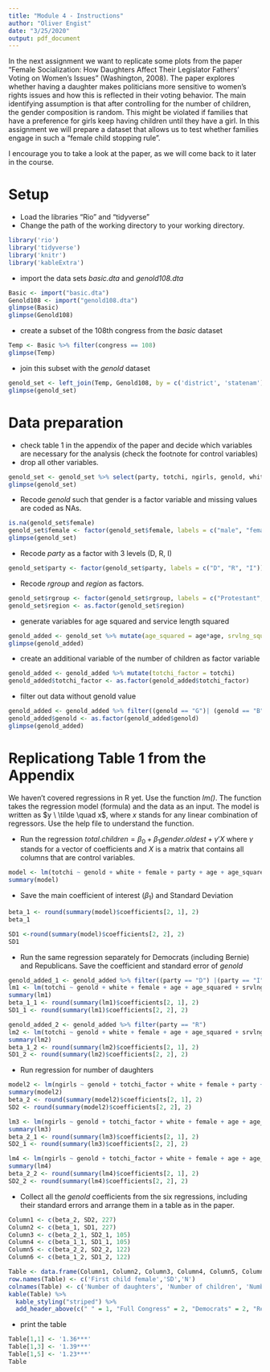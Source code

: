 ```yaml
---
title: "Module 4 - Instructions"
author: "Oliver Engist"
date: "3/25/2020"
output: pdf_document
---
```


In the next assignment we want to replicate some plots from the paper "Female Socialization: How Daughters Affect Their Legislator Fathers' Voting on Women's Issues" (Washington, 2008). The paper explores whether having a daughter makes politicians more sensitive to women's rights issues and how this is reflected in their voting behavior. The main identifying assumption is that after controlling for the number of children, the gender composition is random. This might be violated if families that have a preference for girls keep having children until they have a girl. In this assignment we will prepare a dataset that allows us to test whether families engage in such a "female child stopping rule".

I encourage you to take a look at the paper, as we will come back to it later in the course.

# Setup

* Load the libraries "Rio" and "tidyverse"
* Change the path of the working directory to your working directory.

```r

library('rio')
library('tidyverse')
library('knitr')
library('kableExtra')
```

* import the data sets *basic.dta* and *genold108.dta*

```r
Basic <- import("basic.dta")
Genold108 <- import("genold108.dta")
glimpse(Basic)
glimpse(Genold108)
```

* create a subset of the 108th congress from the *basic* dataset
```r
Temp <- Basic %>% filter(congress == 108)
glimpse(Temp)
```


* join this subset with the *genold* dataset
```r
genold_set <- left_join(Temp, Genold108, by = c('district', 'statenam'))
glimpse(genold_set)
```

# Data preparation

* check table 1 in the appendix of the paper and decide which variables are necessary for the analysis (check the footnote for control variables)
* drop all other variables.
```r
genold_set <- genold_set %>% select(party, totchi, ngirls, genold, white, female, age, srvlng, rgroup, region )
glimpse(genold_set)
```

* Recode *genold* such that gender is a factor variable and missing values are coded as NAs.
```r
is.na(genold_set$female)
genold_set$female <- factor(genold_set$female, labels = c("male", "female"))
glimpse(genold_set)
```

* Recode *party* as a factor with 3 levels (D, R, I)
```r
genold_set$party <- factor(genold_set$party, labels = c("D", "R", "I"))
```

* Recode *rgroup* and *region* as factors.
```r
genold_set$rgroup <- factor(genold_set$rgroup, labels = c("Protestant", "Catholic", "Other Christian", "Other religion", "None"))
genold_set$region <- as.factor(genold_set$region)
```

* generate variables for age squared and service length squared
```r
genold_added <- genold_set %>% mutate(age_squared = age*age, srvlng_squared = srvlng*srvlng)
glimpse(genold_added)
```

* create an additional variable of the number of children as factor variable
```r
genold_added <- genold_added %>% mutate(totchi_factor = totchi)
genold_added$totchi_factor <- as.factor(genold_added$totchi_factor)
```

* filter out data without genold value
```r
genold_added <- genold_added %>% filter((genold == "G")| (genold == "B"))
genold_added$genold <- as.factor(genold_added$genold)
glimpse(genold_added)
```


# Replicationg Table 1 from the Appendix
We haven't covered regressions in R yet. Use the function *lm()*. The function takes the regression model (formula) and the data as an input. The model is written as $y \ \tilde \quad x$, where $x$ stands for any linear combination of regressors. Use the help file to understand the function.

* Run the regression $total.children = \beta_0 + \beta_1 gender.oldest + \gamma'X$ where $\gamma$ stands for a vector of coefficients and $X$ is a matrix that contains all columns that are control variables.\footnote{This is just a short notation instead of writing the full model with all control variables $totchi = \beta_0 + \beta_1 genold + \gamma_1 age + \gamma_2 age^2 + \gamma_3 Democrat + ... + \epsilon$ which quickly gets out of hand for large models.}
```r
model <- lm(totchi ~ genold + white + female + party + age + age_squared + srvlng + srvlng_squared + rgroup + region, data = genold_added)
summary(model)
```

* Save the main coefficient of interest ($\beta_1$) and Standard Deviation
```r
beta_1 <- round(summary(model)$coefficients[2, 1], 2)
beta_1

SD1 <-round(summary(model)$coefficients[2, 2], 2)
SD1
```


* Run the same regression separately for Democrats (including Bernie) and Republicans. Save the coefficient and standard error of *genold*
```r
genold_added_1 <- genold_added %>% filter((party == "D") |(party == "I"))
lm1 <- lm(totchi ~ genold + white + female + age + age_squared + srvlng + srvlng_squared + rgroup + region, data = genold_added_1)
summary(lm1)
beta_1_1 <- round(summary(lm1)$coefficients[2, 1], 2)
SD1_1 <- round(summary(lm1)$coefficients[2, 2], 2)

genold_added_2 <- genold_added %>% filter(party == "R")
lm2 <- lm(totchi ~ genold + white + female + age + age_squared + srvlng + srvlng_squared + rgroup + region, data = genold_added_2)
summary(lm2)
beta_1_2 <- round(summary(lm2)$coefficients[2, 1], 2)
SD1_2 <- round(summary(lm2)$coefficients[2, 2], 2)
```

* Run regression for number of daughters
```r
model2 <- lm(ngirls ~ genold + totchi_factor + white + female + party + age + age_squared + srvlng + srvlng_squared + rgroup + region, data = genold_added)
summary(model2)
beta_2 <- round(summary(model2)$coefficients[2, 1], 2)
SD2 <- round(summary(model2)$coefficients[2, 2], 2)

lm3 <- lm(ngirls ~ genold + totchi_factor + white + female + age + age_squared + srvlng + srvlng_squared + rgroup + region, data = genold_added_1)
summary(lm3)
beta_2_1 <- round(summary(lm3)$coefficients[2, 1], 2)
SD2_1 <- round(summary(lm3)$coefficients[2, 2], 2)

lm4 <- lm(ngirls ~ genold + totchi_factor + white + female + age + age_squared + srvlng + srvlng_squared + rgroup + region, data = genold_added_2)
summary(lm4)
beta_2_2 <- round(summary(lm4)$coefficients[2, 1], 2)
SD2_2 <- round(summary(lm4)$coefficients[2, 2], 2)
```

* Collect all the *genold* coefficients from the six regressions, including their standard errors and arrange them in a table as in the paper.
```r
Column1 <- c(beta_2, SD2, 227)
Column2 <- c(beta_1, SD1, 227)
Column3 <- c(beta_2_1, SD2_1, 105)
Column4 <- c(beta_1_1, SD1_1, 105)
Column5 <- c(beta_2_2, SD2_2, 122)
Column6 <- c(beta_1_2, SD1_2, 122)

Table <- data.frame(Column1, Column2, Column3, Column4, Column5, Column6 )
row.names(Table) <- c('First child female','SD','N')
colnames(Table) <- c('Number of daughters', 'Number of children', 'Number of daughters', 'Number of children','Number of daughters', 'Number of children')
kable(Table) %>%
  kable_styling("striped") %>%
  add_header_above(c(" " = 1, "Full Congress" = 2, "Democrats" = 2, "Republicans" = 2))

```

* print the table
```r
Table[1,1] <- '1.36***'
Table[1,3] <- '1.39***'
Table[1,5] <- '1.23***'
Table
```